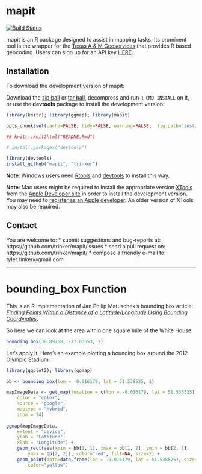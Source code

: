 mapit
====

[![Build Status](https://travis-ci.org/trinker/mapit.png?branch=master)](https://travis-ci.org/trinker/mapit)

mapit is an R package designed to assist in mapping tasks.  Its prominent tool is the wrapper for the [Texas A & M Geoservices](geoservices.tamu.ed) that provides R based geocoding.  Users can sign up for an API key [HERE](https://geoservices.tamu.edu/Signup/).

## Installation

To download the development version of mapit:

Download the [zip ball](https://github.com/trinker/mapit/zipball/master) or [tar ball](https://github.com/trinker/mapit/tarball/master), decompress and run `R CMD INSTALL` on it, or use the **devtools** package to install the development version:


```r
library(knitr); library(ggmap); library(mapit)

opts_chunk$set(cache=FALSE, tidy=FALSE, warning=FALSE,  fig.path='inst/readme/figure/')

## knitr::knit2html("README.Rmd")
```

```r
# install.packages("devtools")

library(devtools)
install_github("mapit", "trinker")
```

**Note**: Windows users need [Rtools](http://www.murdoch-sutherland.com/Rtools/) and [devtools](http://CRAN.R-project.org/package=devtools) to install this way.

**Note**: Mac users might be required to install the appropriate version [XTools](https://developer.apple.com/xcode/) from the [Apple Developer site](https://developer.apple.com/) in order to install the development version.  You may need to [register as an Apple developer](https://developer.apple.com/programs/register/).  An older version of XTools may also be required.

## Contact

You are welcome to:
* submit suggestions and bug-reports at: https://github.com/trinker/mapit/issues
* send a pull request on: https://github.com/trinker/mapit/
* compose a friendly e-mail to: tyler.rinker@gmail.com

---

# bounding_box Function

This is an R implementation of Jan Philip Matuschek's bounding box article: [*Finding Points Within a Distance of a Latitude/Longitude Using Bounding Coordinates*](http://janmatuschek.de/LatitudeLongitudeBoundingCoordinates).


So here we can look at the area within one square mile of the White House:

```r
bounding_box(38.89768, -77.03653, 1)
```

Let's apply it.  Here's an example plotting a bounding box around the 2012 Olympic Stadium:

```r
library(ggplot2); library(ggmap)

bb <- bounding_box(lon = -0.016179, lat = 51.538525, 1)

mapImageData <- get_map(location = c(lon = -0.016179, lat = 51.538525),
    color = "color",
    source = "google",
    maptype = "hybrid",
    zoom = 14)
 
ggmap(mapImageData,
    extent = "device",
    ylab = "Latitude",
    xlab = "Longitude") + 
	geom_rect(aes(xmin = bb[1, 1], xmax = bb[1, 2], ymin = bb[2, 1], 
 		ymax = bb[2, 2]), color="red", fill=NA, size=2) +
	geom_point(data=data.frame(lon = -0.016179, lat = 51.538525), size=7, 
		color="yellow")

```
